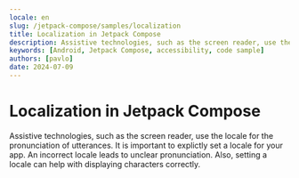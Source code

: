 ```yaml
---
locale: en
slug: /jetpack-compose/samples/localization
title: Localization in Jetpack Compose
description: Assistive technologies, such as the screen reader, use the locale for the pronunciation of utterances.
keywords: [Android, Jetpack Compose, accessibility, code sample]
authors: [pavlo]
date: 2024-07-09
---
```


# Localization in Jetpack Compose

Assistive technologies, such as the screen reader, use the locale for the pronunciation of utterances. It is important to explictly set a locale for your app. An incorrect locale leads to unclear pronunciation. Also, setting a locale can help with displaying characters correctly.

<CodeSample id="text-localization" framework="jetpack-compose" locale="en"/>
